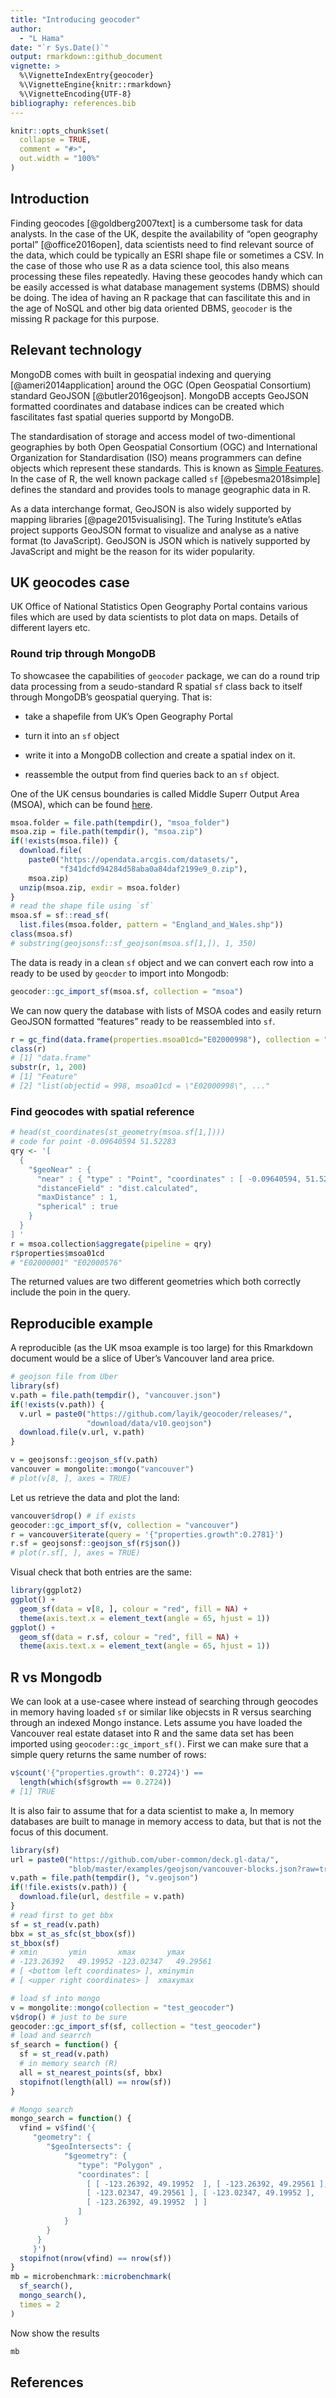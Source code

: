 ```yaml
---
title: "Introducing geocoder"
author: 
  - "L Hama"
date: "`r Sys.Date()`"
output: rmarkdown::github_document
vignette: >
  %\VignetteIndexEntry{geocoder}
  %\VignetteEngine{knitr::rmarkdown}
  %\VignetteEncoding{UTF-8}
bibliography: references.bib
---
```


```r
knitr::opts_chunk$set(
  collapse = TRUE,
  comment = "#>",
  out.width = "100%"
)
```

## Introduction
Finding geocodes [@goldberg2007text] is a cumbersome task for data analysts. In the case of the UK, despite the availability of "open geography portal" [@office2016open], data scientists need to find relevant source of the data, which could be typically an ESRI shape file or sometimes a CSV. In the case of those who use R as a data science tool, this also means processing these files repeatedly. Having these geocodes handy which can be easily accessed is what database management systems (DBMS) should be doing. The idea of having an R package that can fascilitate this and in the age of NoSQL and other big data oriented DBMS, `geocoder` is the missing R package for this purpose.

## Relevant technology
MongoDB comes with built in geospatial indexing and querying [@ameri2014application] around the OGC (Open Geospatial Consortium) standard GeoJSON [@butler2016geojson]. MongoDB accepts GeoJSON formatted coordinates and database indices can be created which fascilitates fast spatial queries supportd by MongoDB. 

The standardisation of storage and access model of two-dimentional geographies by both Open Geospatial Consortium (OGC) and International Organization for Standardisation (ISO) means programmers can define objects which represent these standards. This is known as [Simple Features](https://www.iso.org/standard/40114.html). In the case of R, the well known package called `sf` [@pebesma2018simple] defines the standard and provides tools to manage geographic data in R.

As a data interchange format, GeoJSON is also widely supported by mapping libraries [@page2015visualising]. The Turing Institute's eAtlas project supports GeoJSON format to visualize and analyse as a native format (to JavaScript). GeoJSON is JSON which is natively supported by JavaScript and might be the reason for its wider popularity.

## UK geocodes case

UK Office of National Statistics Open Geography Portal contains various files which are used by data scientists to plot data on maps. Details of different layers etc.

### Round trip through MongoDB
To showcasee the capabilities of `geocoder` package, we can do a round trip data processing from a seudo-standard R spatial `sf` class back to itself through MongoDB's geospatial querying. That is:

* take a shapefile from UK's Open Geography Portal

* turn it into an `sf` object

* write it into a MongoDB collection and create a spatial index on it.

* reassemble the output from find queries back to an `sf` object.

One of the UK census boundaries is called Middle Superr Output Area (MSOA), 
which can be found 
[here](https://opendata.arcgis.com/datasets/f341dcfd94284d58aba0a84daf2199e9_0.zip).

```r
msoa.folder = file.path(tempdir(), "msoa_folder")
msoa.zip = file.path(tempdir(), "msoa.zip")
if(!exists(msoa.file)) {
  download.file(
    paste0("https://opendata.arcgis.com/datasets/",
           "f341dcfd94284d58aba0a84daf2199e9_0.zip"),
    msoa.zip)
  unzip(msoa.zip, exdir = msoa.folder)
}
# read the shape file using `sf`
msoa.sf = sf::read_sf(
  list.files(msoa.folder, pattern = "England_and_Wales.shp"))
class(msoa.sf)
# substring(geojsonsf::sf_geojson(msoa.sf[1,]), 1, 350)
```

The data is ready in a clean `sf` object and we can convert each row into a ready to be used by `geocder` to import into Mongodb:

```r
geocoder::gc_import_sf(msoa.sf, collection = "msoa")
```

We can now query the database with lists of MSOA codes and easily return GeoJSON formatted "features" ready to be reassembled into `sf`.

```r
r = gc_find(data.frame(properties.msoa01cd="E02000998"), collection = "msoa")
class(r)
# [1] "data.frame"
substr(r, 1, 200)
# [1] "Feature"
# [2] "list(objectid = 998, msoa01cd = \"E02000998\", ..."

```
### Find geocodes with spatial reference

```r
# head(st_coordinates(st_geometry(msoa.sf[1,])))
# code for point -0.09640594 51.52283
qry <- '[
  {
    "$geoNear" : { 
      "near" : { "type" : "Point", "coordinates" : [ -0.09640594, 51.52283 ] },
      "distanceField" : "dist.calculated",
      "maxDistance" : 1,
      "spherical" : true
    }
  }
] '
r = msoa.collection$aggregate(pipeline = qry)
r$properties$msoa01cd
# "E02000001" "E02000576"
```
The returned values are two different geometries which both correctly include the poin in the query.

## Reproducible example

A reproducible (as the UK msoa example is too large) for this Rmarkdown document would be a slice of Uber's Vancouver land area price.

```r
# geojson file from Uber
library(sf)
v.path = file.path(tempdir(), "vancouver.json")
if(!exists(v.path)) {
  v.url = paste0("https://github.com/layik/geocoder/releases/",
                 "download/data/v10.geojson")
  download.file(v.url, v.path)
}

v = geojsonsf::geojson_sf(v.path)
vancouver = mongolite::mongo("vancouver")
# plot(v[8, ], axes = TRUE)
```

Let us retrieve the data and plot the land:
```r
vancouver$drop() # if exists
geocoder::gc_import_sf(v, collection = "vancouver")
r = vancouver$iterate(query = '{"properties.growth":0.2781}')
r.sf = geojsonsf::geojson_sf(r$json())
# plot(r.sf[, ], axes = TRUE)
```

Visual check that both entries are the same:

```r
library(ggplot2)
ggplot() +
  geom_sf(data = v[8, ], colour = "red", fill = NA) +
  theme(axis.text.x = element_text(angle = 65, hjust = 1))
ggplot() +
  geom_sf(data = r.sf, colour = "red", fill = NA) +
  theme(axis.text.x = element_text(angle = 65, hjust = 1))
```

## R vs Mongodb
We can look at a use-casee where instead of searching through geocodes in memory having loaded `sf` or similar like objecsts in R versus searching through an indexed Mongo instance. Lets assume you have loaded the Vancouver real estate dataset into R and the same data set has been imported using `geocoder::gc_import_sf()`. First we can make sure that a simple query returns the same number of rows:

```r
v$count('{"properties.growth": 0.2724}') == 
  length(which(sf$growth == 0.2724))
# [1] TRUE
```
It is also fair to assume that for a data scientist to make a, In memory databases are built to manage in memory access to data, but that is not the focus of this document. 

```r
library(sf)
url = paste0("https://github.com/uber-common/deck.gl-data/",
             "blob/master/examples/geojson/vancouver-blocks.json?raw=true")
v.path = file.path(tempdir(), "v.geojson")
if(!file.exists(v.path)) {
  download.file(url, destfile = v.path)
}
# read first to get bbx
sf = st_read(v.path)
bbx = st_as_sfc(st_bbox(sf))
st_bbox(sf)
# xmin       ymin       xmax       ymax 
# -123.26392   49.19952 -123.02347   49.29561 
# [ <bottom left coordinates> ], xminymin
# [ <upper right coordinates> ]  xmaxymax

# load sf into mongo
v = mongolite::mongo(collection = "test_geocoder")
v$drop() # just to be sure
geocoder::gc_import_sf(sf, collection = "test_geocoder")
# load and searrch
sf_search = function() {
  sf = st_read(v.path)
  # in memory search (R)
  all = st_nearest_points(sf, bbx)
  stopifnot(length(all) == nrow(sf))
}

# Mongo search
mongo_search = function() {
  vfind = v$find('{
     "geometry": { 
        "$geoIntersects": {
            "$geometry": {
               "type": "Polygon" ,
               "coordinates": [
                 [ [ -123.26392, 49.19952  ], [ -123.26392, 49.29561 ], 
                 [ -123.02347, 49.29561 ], [ -123.02347, 49.19952 ], 
                 [ -123.26392, 49.19952  ] ]
               ]
            }
        }
      }
     }')
  stopifnot(nrow(vfind) == nrow(sf))
}
mb = microbenchmark::microbenchmark(
  sf_search(),
  mongo_search(),
  times = 2
)

```
Now show the results
```r
mb
```



## References


